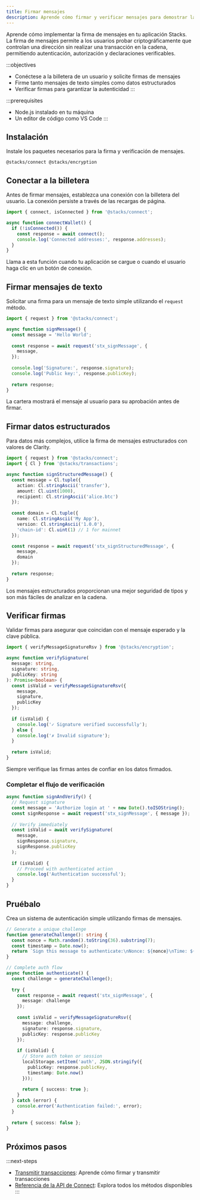```yaml
---
title: Firmar mensajes
description: Aprende cómo firmar y verificar mensajes para demostrar la propiedad de una dirección y autorizar acciones
---
```

Aprende cómo implementar la firma de mensajes en tu aplicación Stacks. La firma de mensajes permite a los usuarios probar criptográficamente que controlan una dirección sin realizar una transacción en la cadena, permitiendo autenticación, autorización y declaraciones verificables.

:::objectives
* Conéctese a la billetera de un usuario y solicite firmas de mensajes
* Firme tanto mensajes de texto simples como datos estructurados
* Verificar firmas para garantizar la autenticidad
:::

:::prerequisites
* Node.js instalado en tu máquina
* Un editor de código como VS Code
:::

## Instalación

Instale los paquetes necesarios para la firma y verificación de mensajes.

```package-install
@stacks/connect @stacks/encryption
```

## Conectar a la billetera

Antes de firmar mensajes, establezca una conexión con la billetera del usuario. La conexión persiste a través de las recargas de página.

```ts
import { connect, isConnected } from '@stacks/connect';

async function connectWallet() {
  if (!isConnected()) {
    const response = await connect();
    console.log('Connected addresses:', response.addresses);
  }
}
```

Llama a esta función cuando tu aplicación se cargue o cuando el usuario haga clic en un botón de conexión.

## Firmar mensajes de texto

Solicitar una firma para un mensaje de texto simple utilizando el `request` método.

```ts
import { request } from '@stacks/connect';

async function signMessage() {
  const message = 'Hello World';
  
  const response = await request('stx_signMessage', {
    message,
  });
  
  console.log('Signature:', response.signature);
  console.log('Public key:', response.publicKey);
  
  return response;
}
```

La cartera mostrará el mensaje al usuario para su aprobación antes de firmar.

## Firmar datos estructurados

Para datos más complejos, utilice la firma de mensajes estructurados con valores de Clarity.

```ts
import { request } from '@stacks/connect';
import { Cl } from '@stacks/transactions';

async function signStructuredMessage() {
  const message = Cl.tuple({
    action: Cl.stringAscii('transfer'),
    amount: Cl.uint(1000),
    recipient: Cl.stringAscii('alice.btc')
  });
  
  const domain = Cl.tuple({
    name: Cl.stringAscii('My App'),
    version: Cl.stringAscii('1.0.0'),
    'chain-id': Cl.uint(1) // 1 for mainnet
  });

  const response = await request('stx_signStructuredMessage', {
    message,
    domain
  });
  
  return response;
}
```

Los mensajes estructurados proporcionan una mejor seguridad de tipos y son más fáciles de analizar en la cadena.

## Verificar firmas

Validar firmas para asegurar que coincidan con el mensaje esperado y la clave pública.

```ts
import { verifyMessageSignatureRsv } from '@stacks/encryption';

async function verifySignature(
  message: string,
  signature: string,
  publicKey: string
): Promise<boolean> {
  const isValid = verifyMessageSignatureRsv({
    message,
    signature,
    publicKey
  });
  
  if (isValid) {
    console.log('✓ Signature verified successfully');
  } else {
    console.log('✗ Invalid signature');
  }
  
  return isValid;
}
```

Siempre verifique las firmas antes de confiar en los datos firmados.

### Completar el flujo de verificación

```ts
async function signAndVerify() {
  // Request signature
  const message = 'Authorize login at ' + new Date().toISOString();
  const signResponse = await request('stx_signMessage', { message });
  
  // Verify immediately
  const isValid = await verifySignature(
    message,
    signResponse.signature,
    signResponse.publicKey
  );
  
  if (isValid) {
    // Proceed with authenticated action
    console.log('Authentication successful');
  }
}
```

## Pruébalo

Crea un sistema de autenticación simple utilizando firmas de mensajes.

```ts
// Generate a unique challenge
function generateChallenge(): string {
  const nonce = Math.random().toString(36).substring(7);
  const timestamp = Date.now();
  return `Sign this message to authenticate:\nNonce: ${nonce}\nTime: ${timestamp}`;
}

// Complete auth flow
async function authenticate() {
  const challenge = generateChallenge();
  
  try {
    const response = await request('stx_signMessage', {
      message: challenge
    });
    
    const isValid = verifyMessageSignatureRsv({
      message: challenge,
      signature: response.signature,
      publicKey: response.publicKey
    });
    
    if (isValid) {
      // Store auth token or session
      localStorage.setItem('auth', JSON.stringify({
        publicKey: response.publicKey,
        timestamp: Date.now()
      }));
      
      return { success: true };
    }
  } catch (error) {
    console.error('Authentication failed:', error);
  }
  
  return { success: false };
}
```

## Próximos pasos

:::next-steps
* [Transmitir transacciones](/reference/stacks.js/broadcast-transactions): Aprende cómo firmar y transmitir transacciones
* [Referencia de la API de Connect](/reference/stacks.js/packages/connect): Explora todos los métodos disponibles
:::
